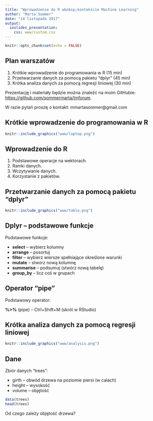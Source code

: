 ```yaml
---
title: "Wprowadzenie do R w&nbsp;kontekście Machine Learning"
author: "Marta Sommer"
date: "14 listopada 2017"
output:
  ioslides_presentation:
    css: www/custom.css
---
```


```r
knitr::opts_chunk$set(echo = FALSE)
```

## Plan warszatów

1. Krótkie wprowadzenie do programowania w R (15 min)
2. Przetwarzanie danych za pomocą pakietu "dplyr" (45 min)
3. Krótka analiza danych za pomocą regresji liniowej (30 min)


Prezentację i materiały będzie można znaleźć na moim GitHubie: <https://github.com/sommermarta/lmforum>.

W razie pytań proszę o kontakt: mmartasommer@gmail.com


## Krótkie wprowadzenie do programowania w R

```r
knitr::include_graphics("www/laptop.png")
```

## Wprowadzenie do R

1. Podstawowe operacje na wektorach.
2. Ramki danych.
3. Wczytywanie danych.
4. Korzystanie z pakietów.

## Przetwarzanie danych za pomocą pakietu "dplyr"

```r
knitr::include_graphics("www/table.png")
```

## Dplyr -- podstawowe funkcje

Podstawowe funkcje:

* **select** -- wybierz kolumny
* **arrange** -- posortuj
* **filter** -- wybierz wiersze spełniające określone warunki
* **mutate** -- stwórz nową kolumnę
* **summarise** -- podsumuj (stwórz nową tabelę)
* **group_by** -- licz coś w grupach

## Operator "pipe"

Podstawowy operator:

**%>%** (pipe) -- Ctrl+Shift+M (skrót w RStudio)

## Krótka analiza danych za pomocą regresji liniowej

```r
knitr::include_graphics("www/analysis.png")
```

## Dane

Zbiór danych "trees":

- girth -- obwód drzewa na poziomie piersi (w calach)
- height -- wysokość
- volume -- objętość

```r
data(trees)
head(trees)
```

Od czego zależy objętość drzewa?
